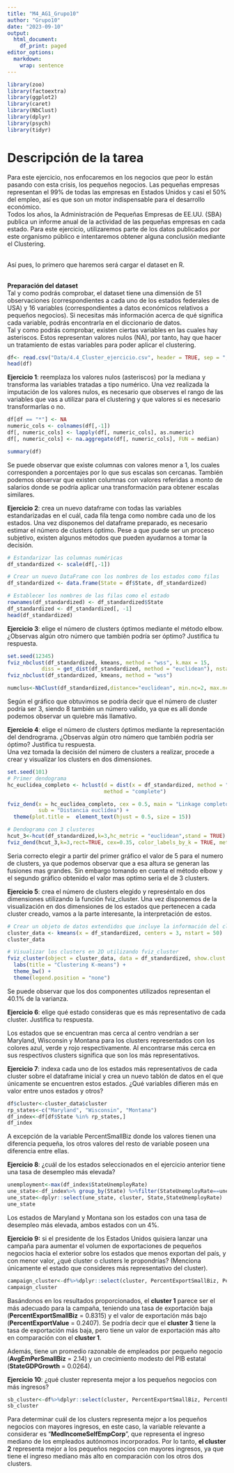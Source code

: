 ---
title: "M4_AG1_Grupo10"
author: "Grupo10"
date: "2023-09-10"
output:
  html_document:
    df_print: paged
editor_options: 
  markdown: 
    wrap: sentence
---

```{r setup, include=FALSE}
library(zoo)
library(factoextra)
library(ggplot2)
library(caret)
library(NbClust)
library(dplyr)
library(psych)
library(tidyr)
```

# **Descripción de la tarea**

Para este ejercicio, nos enfocaremos en los negocios que peor lo están pasando con esta crisis, los pequeños negocios.
Las pequeñas empresas representan el 99% de todas las empresas en Estados Unidos y casi el 50% del empleo, así es que son un motor indispensable para el desarrollo económico.\
Todos los años, la Administración de Pequeñas Empresas de EE.UU.
(SBA) publica un informe anual de la actividad de las pequeñas empresas en cada estado.
Para este ejercicio, utilizaremos parte de los datos publicados por este organismo público e intentaremos obtener alguna conclusión mediante el Clustering.\

\
Así pues, lo primero que haremos será cargar el dataset en R.\

\
**Preparación del dataset**\
Tal y como podrás comprobar, el dataset tiene una dimensión de 51 observaciones (correspondientes a cada uno de los estados federales de USA) y 16 variables (correspondientes a datos económicos relativos a pequeños negocios).
Si necesitas más información acerca de qué significa cada variable, podrás encontrarla en el diccionario de datos.\
Tal y como podrás comprobar, existen ciertas variables en las cuales hay asteriscos.
Estos representan valores nulos (NA), por tanto, hay que hacer un tratamiento de estas variables para poder aplicar el clustering.

```{r,warning=FALSE,message=FALSE}
df<- read.csv("Data/4.4_Cluster_ejercicio.csv", header = TRUE, sep = ",", dec = ".")
head(df)
```

**Ejercicio 1**: reemplaza los valores nulos (asteriscos) por la mediana y transforma las variables tratadas a tipo numérico.
Una vez realizada la imputación de los valores nulos, es necesario que observes el rango de las variables que vas a utilizar para el clustering y que valores si es necesario transformarlas o no.

```{r}
df[df == "*"] <- NA
numeric_cols <- colnames(df[,-1])
df[, numeric_cols] <- lapply(df[, numeric_cols], as.numeric)
df[, numeric_cols] <- na.aggregate(df[, numeric_cols], FUN = median)

summary(df)
```

Se puede observar que existe columnas con valores menor a 1, los cuales corresponden a porcentajes por lo que sus escalas son cercanas.
También podemos observar que existen columnas con valores referidas a monto de salarios donde se podría aplicar una transformación para obtener escalas similares.

**Ejercicio 2**: crea un nuevo dataframe con todas las variables estandarizadas en el cuál, cada fila tenga como nombre cada uno de los estados.
Una vez disponemos del dataframe preparado, es necesario estimar el número de clusters óptimo.
Pese a que puede ser un proceso subjetivo, existen algunos métodos que pueden ayudarnos a tomar la decisión.

```{r}
# Estandarizar las columnas numéricas
df_standardized <- scale(df[,-1])

# Crear un nuevo DataFrame con los nombres de los estados como filas
df_standardized <- data.frame(State = df$State, df_standardized)

# Establecer los nombres de las filas como el estado
rownames(df_standardized) <- df_standardized$State
df_standardized <- df_standardized[, -1]
head(df_standardized)
```

**Ejercicio 3**: elige el número de clusters óptimos mediante el método elbow.
¿Observas algún otro número que también podría ser óptimo?
Justifica tu respuesta.

```{r,warning=FALSE,message=FALSE}
set.seed(12345)
fviz_nbclust(df_standardized, kmeans, method = "wss", k.max = 15,
           diss = get_dist(df_standardized, method = "euclidean"), nstart = 50)
fviz_nbclust(df_standardized, kmeans, method = "wss")

numclus<-NbClust(df_standardized,distance="euclidean", min.nc=2, max.nc=15,method="kmeans", index="alllong")
```

Según el gráfico que obtuvimos se podría decir que el número de cluster podría ser 3, siendo 8 también un número valido, ya que es allí donde podemos observar un quiebre más llamativo.

**Ejercicio 4**: elige el número de clusters óptimos mediante la representación del dendrograma.
¿Observas algún otro número que también podría ser óptimo?
Justifica tu respuesta.\
Una vez tomada la decisión del número de clusters a realizar, procede a crear y visualizar los clusters en dos dimensiones.

```{r,warning=FALSE,message=FALSE}
set.seed(101)
# Primer dendograma
hc_euclidea_completo <- hclust(d = dist(x = df_standardized, method = "euclidean"),
                               method = "complete")

fviz_dend(x = hc_euclidea_completo, cex = 0.5, main = "Linkage completo",
          sub = "Distancia euclídea") +
  theme(plot.title =  element_text(hjust = 0.5, size = 15))

# Dendograma con 3 clusteres
hcut_3<-hcut(df_standardized,k=3,hc_metric = "euclidean",stand = TRUE)
fviz_dend(hcut_3,k=3,rect=TRUE, cex=0.35, color_labels_by_k = TRUE, method="complete")


```

Seria correcto elegir a partir del primer gráfico el valor de 5 para el numero de clusters, ya que podemos observar que a esa altura se generan las fusiones mas grandes.
Sin embargo tomando en cuenta el método elbow y el segundo gráfico obtenido el valor mas optimo seria el de 3 clusters.

**Ejercicio 5**: crea el número de clusters elegido y represéntalo en dos dimensiones utilizando la función fviz_cluster.
Una vez disponemos de la visualización en dos dimensiones de los estados que pertenecen a cada cluster creado, vamos a la parte interesante, la interpretación de estos.

```{r}
# Crear un objeto de datos extendidos que incluye la información del clustering
cluster_data <- kmeans(x = df_standardized, centers = 3, nstart = 50)
cluster_data

# Visualizar los clusters en 2D utilizando fviz_cluster
fviz_cluster(object = cluster_data, data = df_standardized, show.clust.cent = FALSE, ellipse.type = "euclid", cex=0.25, palette= "Set2", labelsize = 8, star.plot = TRUE, repel = TRUE) +
  labs(title = "Clustering K-means") +
  theme_bw() +
  theme(legend.position = "none")
```

Se puede observar que los dos componentes utilizados representan el 40.1% de la varianza.

**Ejercicio 6**: elige qué estado consideras que es más representativo de cada cluster.
Justifica tu respuesta.

Los estados que se encuentran mas cerca al centro vendrían a ser Maryland, Wisconsin y Montana para los clusters representados con los colores azul, verde y rojo respectivamente.
Al encontrarse más cerca en sus respectivos clusters significa que son los más representativos.

**Ejercicio 7**: indexa cada uno de los estados más representativos de cada cluster sobre el dataframe inicial y crea un nuevo tablón de datos en el que únicamente se encuentren estos estados.
¿Qué variables difieren más en valor entre unos estados y otros?

```{r,warning=FALSE,message=FALSE}

df$cluster<-cluster_data$cluster
rp_states<-c("Maryland", "Wisconsin", "Montana")
df_index<-df[df$State %in% rp_states,]
df_index
```

A excepción de la variable PercentSmallBiz donde los valores tienen una diferencia pequeña, los otros valores del resto de variable poseen una diferencia entre ellas.

**Ejercicio 8**: ¿cuál de los estados seleccionados en el ejercicio anterior tiene una tasa de desempleo más elevada?

```{r}
unemployment<-max(df_index$StateUnemployRate)
une_state<-df_index%>% group_by(State) %>%filter(StateUnemployRate==unemployment)
une_state<-dplyr::select(une_state, cluster, State,StateUnemployRate)
une_state
```

Los estados de Maryland y Montana son los estados con una tasa de desempleo más elevada, ambos estados con un 4%.

**Ejercicio 9:** si el presidente de los Estados Unidos quisiera lanzar una campaña para aumentar el volumen de exportaciones de pequeños negocios hacia el exterior sobre los estados que menos exportan del país, y con menor valor, ¿qué cluster o clusters le propondrías?
(Menciona únicamente el estado que consideres más representativo del cluster).

```{r}
campaign_cluster<-df%>%dplyr::select(cluster, PercentExportSmallBiz, PercentExportValue, AvgEmPerSmallBiz, StateGDPGrowth)%>% group_by(cluster)%>% summarise_all(mean)
campaign_cluster
```

Basándonos en los resultados proporcionados, el **cluster 1** parece ser el más adecuado para la campaña, teniendo una tasa de exportación baja (**PercentExportSmallBiz** = 0.8315) y el valor de exportación más bajo (**PercentExportValue** = 0.2407).
Se podría decir que el **cluster 3** tiene la tasa de exportación más baja, pero tiene un valor de exportación más alto en comparación con el **cluster 1**.

Además, tiene un promedio razonable de empleados por pequeño negocio (**AvgEmPerSmallBiz** = 2.14) y un crecimiento modesto del PIB estatal (**StateGDPGrowth** = 0.0264).

**Ejercicio 10**: ¿qué cluster representa mejor a los pequeños negocios con más ingresos?

```{r}
sb_cluster<-df%>%dplyr::select(cluster, PercentExportSmallBiz, PercentExportValue, AvgEmPerSmallBiz, MedIncomeSelfEmpCorp)%>% group_by(cluster)%>% summarise_all(mean)
sb_cluster
```

Para determinar cuál de los clusters representa mejor a los pequeños negocios con mayores ingresos, en este caso, la variable relevante a considerar es "**MedIncomeSelfEmpCorp**", que representa el ingreso mediano de los empleados autónomos incorporados.
Por lo tanto, **el cluster 2** representa mejor a los pequeños negocios con mayores ingresos, ya que tiene el ingreso mediano más alto en comparación con los otros dos clusters.
